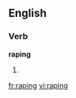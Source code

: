 
==English==

===Verb===
'''raping'''

# {{present participle of|[[rape]]}}

[[fr:raping]]
[[vi:raping]]
